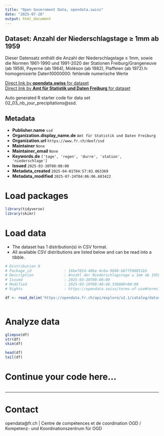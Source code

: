 ```yaml
---
title: "Open Government Data, opendata.swiss"
date: "2025-07-28"
output: html_document
---
```


## Dataset: Anzahl der Niederschlagstage ≥ 1mm ab 1959

Dieser Datensatz enthält die Anzahl der Niederschlagstage ≥ 1mm, sowie die Normen 1961-1990 und 1991-2020 der Stationen Freiburg/Grangeneuve (ab 1959), Payerne (ab 1964), Moléson (ab 1982), Plaffeien (ab 1972).h: homogenisierte Daten10000000: fehlende numerische Werte

[Direct link by **opendata.swiss** for dataset](https://opendata.swiss/de/dataset/anzahl-der-niederschlagstage-1mm-ab-1959)<br>
[Direct link by **Amt für Statistik und Daten Freiburg** for dataset](https://opendata.fr.ch/explore/dataset/02_03_nb_jour_precipitations/)

Auto generated R starter code for data set 02_03_nb_jour_precipitations@ssd.

## Metadata

- **Publisher.name** `ssd`
- **Organization.display_name.de** `Amt für Statistik und Daten Freiburg`
- **Organization.url** `https://www.fr.ch/deef/ssd`
- **Maintainer** `None`
- **Maintainer_email** `None`
- **Keywords.de** `['tage', 'regen', 'durre', 'station', 'niederschlage']`
- **Issued** `2025-03-30T00:00:00`
- **Metadata_created** `2025-04-01T04:57:03.063369`
- **Metadata_modified** `2025-07-24T04:06:06.683422`


# Load packages

```r

library(tidyverse)
library(skimr)

```

# Load data

-   The dataset has 1 distribution(s) in CSV format.
-   All available CSV distributions are listed below and can be read into a tibble.

```r

# Distribution 0
# Package_id               : 16be781d-40be-4c6a-9608-b87f590851b5
# Description              : Anzahl der Niederschlagstage ≥ 1mm ab 1959 (csv)
# Issued                   : 2025-03-30T00:00:00
# Modified                 : 2025-03-19T08:48:48.338000+00:00
# Rights                   : https://opendata.swiss/terms-of-use#terms_by

df <- read_delim('https://opendata.fr.ch/api/explore/v2.1/catalog/datasets/02_03_nb_jour_precipitations/exports/csv?use_labels=true')



```

# Analyze data

```r

glimpse(df)
str(df)
skim(df)

head(df)
tail(df)

```

# Continue your code here...

```r

```

------------------------------------------------------------------------

# Contact

opendata@fr.ch | Centre de compétences et de coordination OGD / Kompetenz- und Koordinationszentrum für OGD
